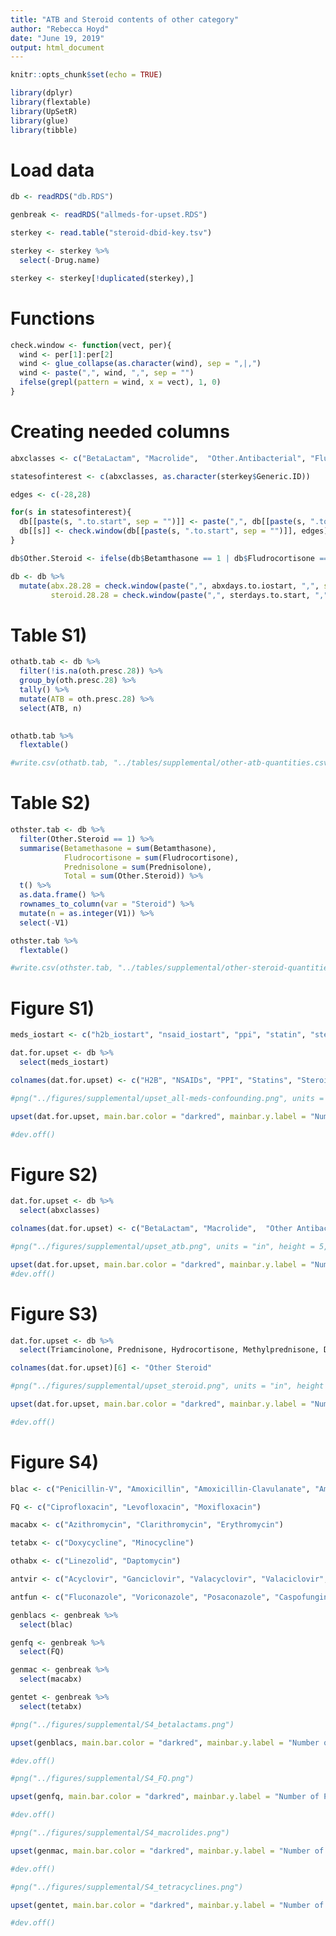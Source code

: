 ```yaml
---
title: "ATB and Steroid contents of other category"
author: "Rebecca Hoyd"
date: "June 19, 2019"
output: html_document
---
```


```r
knitr::opts_chunk$set(echo = TRUE)

library(dplyr)
library(flextable)
library(UpSetR)
library(glue)
library(tibble)
```

# Load data
```r
db <- readRDS("db.RDS")

genbreak <- readRDS("allmeds-for-upset.RDS")

sterkey <- read.table("steroid-dbid-key.tsv")

sterkey <- sterkey %>%
  select(-Drug.name)

sterkey <- sterkey[!duplicated(sterkey),]

```

# Functions 
```r
check.window <- function(vect, per){
  wind <- per[1]:per[2]
  wind <- glue_collapse(as.character(wind), sep = ",|,")
  wind <- paste(",", wind, ",", sep = "")
  ifelse(grepl(pattern = wind, x = vect), 1, 0)
}
```

# Creating needed columns

```r
abxclasses <- c("BetaLactam", "Macrolide",  "Other.Antibacterial", "Fluoroquinolone", "Tetracycline", "Vancomycin", "Trimethoprim", "Clindamycin", "Metronidazole")

statesofinterest <- c(abxclasses, as.character(sterkey$Generic.ID))

edges <- c(-28,28)

for(s in statesofinterest){
  db[[paste(s, ".to.start", sep = "")]] <- paste(",", db[[paste(s, ".to.start", sep = "")]], ",", sep = "") 
  db[[s]] <- check.window(db[[paste(s, ".to.start", sep = "")]], edges)
}

db$Other.Steroid <- ifelse(db$Betamthasone == 1 | db$Fludrocortisone == 1 | db$Prednisolone == 1, 1, 0)

db <- db %>%
  mutate(abx.28.28 = check.window(paste(",", abxdays.to.iostart, ",", sep = ""), edges),
         steroid.28.28 = check.window(paste(",", sterdays.to.start, ",", sep = ""), edges))
```

# Table S1)

```r
othatb.tab <- db %>%
  filter(!is.na(oth.presc.28)) %>%
  group_by(oth.presc.28) %>%
  tally() %>%
  mutate(ATB = oth.presc.28) %>%
  select(ATB, n)
 

othatb.tab %>%
  flextable()
```

```r
#write.csv(othatb.tab, "../tables/supplemental/other-atb-quantities.csv")
```

# Table S2)

```r
othster.tab <- db %>%
  filter(Other.Steroid == 1) %>%
  summarise(Betamethasone = sum(Betamthasone),
            Fludrocortisone = sum(Fludrocortisone), 
            Prednisolone = sum(Prednisolone),
            Total = sum(Other.Steroid)) %>%
  t() %>%
  as.data.frame() %>%
  rownames_to_column(var = "Steroid") %>%
  mutate(n = as.integer(V1)) %>%
  select(-V1)

othster.tab %>%
  flextable()
```

```r
#write.csv(othster.tab, "../tables/supplemental/other-steroid-quantities.csv")
```

# Figure S1)
```r
meds_iostart <- c("h2b_iostart", "nsaid_iostart", "ppi", "statin", "steroid.28.28", "abx.28.28")

dat.for.upset <- db %>%
  select(meds_iostart)

colnames(dat.for.upset) <- c("H2B", "NSAIDs", "PPI", "Statins", "Steroids", "Antibiotics")
```

```r
#png("../figures/supplemental/upset_all-meds-confounding.png", units = "in", height = 5, width = 8, res = 600)

upset(dat.for.upset, main.bar.color = "darkred", mainbar.y.label = "Number of Patients", matrix.color = "dark blue", sets.x.label = "")

#dev.off()
```

# Figure S2)
```r
dat.for.upset <- db %>%
  select(abxclasses)

colnames(dat.for.upset) <- c("BetaLactam", "Macrolide",  "Other Antibacterial", "Fluoroquinolone", "Tetracycline", "Vancomycin", "Trimethoprim", "Clindamycin", "Metronidazole")
```

```r
#png("../figures/supplemental/upset_atb.png", units = "in", height = 5, width = 8, res = 600)

upset(dat.for.upset, main.bar.color = "darkred", mainbar.y.label = "Number of Patients", matrix.color = "dark blue", sets.x.label = "", nsets = 9)
#dev.off()
```

# Figure S3)
```r
dat.for.upset <- db %>%
  select(Triamcinolone, Prednisone, Hydrocortisone, Methylprednisone, Dexamethosone, Hydrocortisone, Other.Steroid)

colnames(dat.for.upset)[6] <- "Other Steroid"
```

```r
#png("../figures/supplemental/upset_steroid.png", units = "in", height = 5, width = 8, res = 600)

upset(dat.for.upset, main.bar.color = "darkred", mainbar.y.label = "Number of Patients", matrix.color = "dark blue", sets.x.label = "", nsets = 7)

#dev.off()
```

# Figure S4)

```r
blac <- c("Penicillin-V", "Amoxicillin", "Amoxicillin-Clavulanate", "Ampicillin", "Ampicillin-Sulbactam","Piperacillin-Tazobactam", "Cephalexin", "Ceftriaxone", "Cefepime", "Aztreonam")

FQ <- c("Ciprofloxacin", "Levofloxacin", "Moxifloxacin")

macabx <- c("Azithromycin", "Clarithromycin", "Erythromycin")

tetabx <- c("Doxycycline", "Minocycline")

othabx <- c("Linezolid", "Daptomycin")

antvir <- c("Acyclovir", "Ganciclovir", "Valacyclovir", "Valaciclovir", "Valganciclovir", "Foscarnet", "Oseltamivir")

antfun <- c("Fluconazole", "Voriconazole", "Posaconazole", "Caspofungin", "Micafungin")
```

```r
genblacs <- genbreak %>%
  select(blac)

genfq <- genbreak %>%
  select(FQ)

genmac <- genbreak %>%
  select(macabx)

gentet <- genbreak %>%
  select(tetabx)
```

```r
#png("../figures/supplemental/S4_betalactams.png")

upset(genblacs, main.bar.color = "darkred", mainbar.y.label = "Number of Patients", matrix.color = "dark blue", sets.x.label = "", nsets = 10)

#dev.off()
```

```r
#png("../figures/supplemental/S4_FQ.png")

upset(genfq, main.bar.color = "darkred", mainbar.y.label = "Number of Patients", matrix.color = "dark blue", sets.x.label = "", nsets = 10)

#dev.off()
```

```r
#png("../figures/supplemental/S4_macrolides.png")

upset(genmac, main.bar.color = "darkred", mainbar.y.label = "Number of Patients", matrix.color = "dark blue", sets.x.label = "", nsets = 10)

#dev.off()
```

```r
#png("../figures/supplemental/S4_tetracyclines.png")

upset(gentet, main.bar.color = "darkred", mainbar.y.label = "Number of Patients", matrix.color = "dark blue", sets.x.label = "", nsets = 10)

#dev.off()
```


